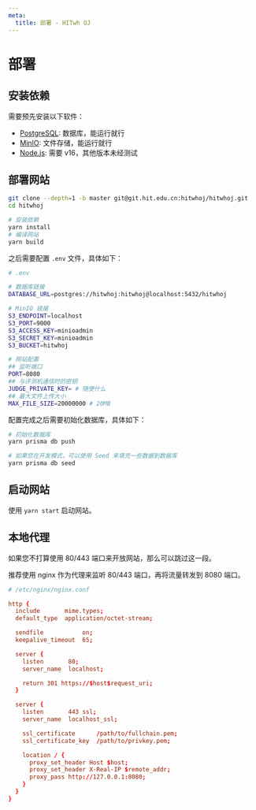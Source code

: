 ```yaml
---
meta:
  title: 部署 - HITwh OJ
---
```


# 部署

## 安装依赖

需要预先安装以下软件：

- [PostgreSQL][postgres]: 数据库，能运行就行
- [MinIO][minio]: 文件存储，能运行就行
- [Node.js][nodejs]: 需要 v16，其他版本未经测试

## 部署网站

```bash
git clone --depth=1 -b master git@git.hit.edu.cn:hitwhoj/hitwhoj.git
cd hitwhoj

# 安装依赖
yarn install
# 编译网站
yarn build
```

之后需要配置 `.env` 文件，具体如下：

```bash
# .env

# 数据库链接
DATABASE_URL=postgres://hitwhoj:hitwhoj@localhost:5432/hitwhoj

# MinIO 链接
S3_ENDPOINT=localhost
S3_PORT=9000
S3_ACCESS_KEY=minioadmin
S3_SECRET_KEY=minioadmin
S3_BUCKET=hitwhoj

# 网站配置
## 监听端口
PORT=8080
## 与评测机通信时的密钥
JUDGE_PRIVATE_KEY= # 随便什么
## 最大文件上传大小
MAX_FILE_SIZE=20000000 # 20MB
```

配置完成之后需要初始化数据库，具体如下：

```bash
# 初始化数据库
yarn prisma db push

# 如果您在开发模式，可以使用 Seed 来填充一些数据到数据库
yarn prisma db seed
```

## 启动网站

使用 `yarn start` 启动网站。

## 本地代理

如果您不打算使用 80/443 端口来开放网站，那么可以跳过这一段。

推荐使用 nginx 作为代理来监听 80/443 端口，再将流量转发到 8080 端口。

```conf
# /etc/nginx/nginx.conf

http {
  include       mime.types;
  default_type  application/octet-stream;

  sendfile           on;
  keepalive_timeout  65;

  server {
    listen       80;
    server_name  localhost;

    return 301 https://$host$request_uri;
  }

  server {
    listen       443 ssl;
    server_name  localhost_ssl;

    ssl_certificate      /path/to/fullchain.pem;
    ssl_certificate_key  /path/to/privkey.pem;

    location / {
      proxy_set_header Host $host;
      proxy_set_header X-Real-IP $remote_addr;
      proxy_pass http://127.0.0.1:8080;
    }
  }
}
```

[postgres]: https://www.postgresql.org/
[minio]: https://min.io/
[nodejs]: https://nodejs.org/en/
